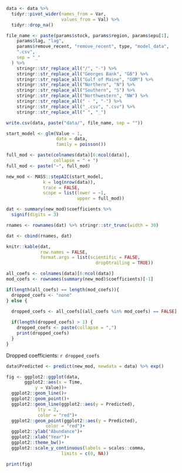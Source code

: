 ```r
data <- data %>%
  tidyr::pivot_wider(names_from = Var,
                     values_from = Val) %>%
  tidyr::drop_na() 

file_name <- paste(params$stock, params$region, params$epu[1],
    params$lag, "lag",
    params$remove_recent, "remove_recent", type, "model_data",
    ".csv",
    sep = "_"
  ) %>%
    stringr::str_replace_all("/", "-") %>%
    stringr::str_replace_all("Georges Bank", "GB") %>%
    stringr::str_replace_all("Gulf of Maine", "GOM") %>%
    stringr::str_replace_all("Northern", "N") %>%
    stringr::str_replace_all("Southern", "S") %>%
    stringr::str_replace_all("Northwestern", "NW") %>%
    stringr::str_replace_all(" - ", "-") %>%
    stringr::str_replace_all("_.csv", ".csv") %>%
    stringr::str_replace_all(" ", "_")

write.csv(data, paste("data/", file_name, sep = ""))

start_model <- glm(Value ~ 1,
                   data = data,
                   family = poisson())

full_mod <- paste(colnames(data)[6:ncol(data)],
                  collapse = " + ")
full_mod <- paste("~", full_mod)
```

```r
new_mod <- MASS::stepAIC(start_model,
              k = log(nrow(data)),
              trace = FALSE,
              scope = list(lower = ~1,
                           upper = full_mod))
```

```r
dat <- summary(new_mod)$coefficients %>% 
  signif(digits = 3)
```

```r
rnames <- rownames(dat) %>% stringr::str_trunc(width = 30)
```

```r
dat <- cbind(rnames, dat)
```

```r
knitr::kable(dat,
             row.names = FALSE,
             format.args = list(scientific = FALSE,
                                  drop0trailing = TRUE)) 
```

```r
all_coefs <- colnames(data)[6:ncol(data)] 
mod_coefs <- rownames(summary(new_mod)$coefficients)[-1]

if(length(all_coefs) == length(mod_coefs)){
  dropped_coefs <- "none"
} else {

  dropped_coefs <- all_coefs[(all_coefs %in% mod_coefs) == FALSE]
  
  if(length(dropped_coefs) > 1) {
    dropped_coefs <- paste(collapse = ",")
    print(dropped_coefs)
  }
}

```

Dropped coefficients: `r dropped_coefs`


```r
data$Predicted <- predict(new_mod, newdata = data) %>% exp()

fig <- ggplot2::ggplot(data,
       ggplot2::aes(x = Time,
           y = Value))+
  ggplot2::geom_line()+
  ggplot2::geom_point()+
  ggplot2::geom_line(ggplot2::aes(y = Predicted),
            lty = 2,
            color = "red")+
  ggplot2::geom_point(ggplot2::aes(y = Predicted),
               color = "red")+
  ggplot2::ylab("Abundance")+
  ggplot2::xlab("Year")+
  ggplot2::theme_bw()+
  ggplot2::scale_y_continuous(labels = scales::comma,
                     limits = c(0, NA))

print(fig)
```

